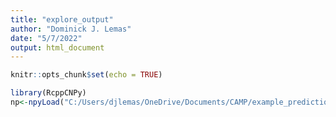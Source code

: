 ```yaml
---
title: "explore_output"
author: "Dominick J. Lemas"
date: "5/7/2022"
output: html_document
---
```


```r
knitr::opts_chunk$set(echo = TRUE)

library(RcppCNPy)
np<-npyLoad("C:/Users/djlemas/OneDrive/Documents/CAMP/example_prediction/bs_pred_test.npy")


```




